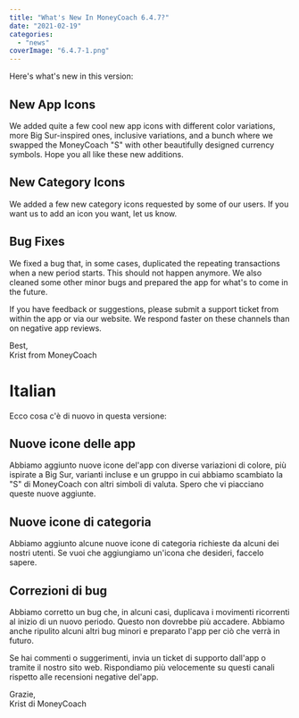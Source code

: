 ```yaml
---
title: "What's New In MoneyCoach 6.4.7?"
date: "2021-02-19"
categories: 
  - "news"
coverImage: "6.4.7-1.png"
---
```


Here's what's new in this version:

## New App Icons

We added quite a few cool new app icons with different color variations, more Big Sur-inspired ones, inclusive variations, and a bunch where we swapped the MoneyCoach "S" with other beautifully designed currency symbols. Hope you all like these new additions.

## New Category Icons

We added a few new category icons requested by some of our users. If you want us to add an icon you want, let us know.

## Bug Fixes

We fixed a bug that, in some cases, duplicated the repeating transactions when a new period starts. This should not happen anymore. We also cleaned some other minor bugs and prepared the app for what's to come in the future.

If you have feedback or suggestions, please submit a support ticket from within the app or via our website. We respond faster on these channels than on negative app reviews.

Best,  
Krist from MoneyCoach

# Italian

Ecco cosa c'è di nuovo in questa versione:

## Nuove icone delle app

Abbiamo aggiunto nuove icone del'app con diverse variazioni di colore, più ispirate a Big Sur, varianti incluse e un gruppo in cui abbiamo scambiato la "S" di MoneyCoach con altri simboli di valuta. Spero che vi piacciano queste nuove aggiunte.

## Nuove icone di categoria

Abbiamo aggiunto alcune nuove icone di categoria richieste da alcuni dei nostri utenti. Se vuoi che aggiungiamo un'icona che desideri, faccelo sapere.

## Correzioni di bug

Abbiamo corretto un bug che, in alcuni casi, duplicava i movimenti ricorrenti al inizio di un nuovo periodo. Questo non dovrebbe più accadere. Abbiamo anche ripulito alcuni altri bug minori e preparato l'app per ciò che verrà in futuro.

Se hai commenti o suggerimenti, invia un ticket di supporto dall'app o tramite il nostro sito web. Rispondiamo più velocemente su questi canali rispetto alle recensioni negative del'app.

Grazie,  
Krist di MoneyCoach

